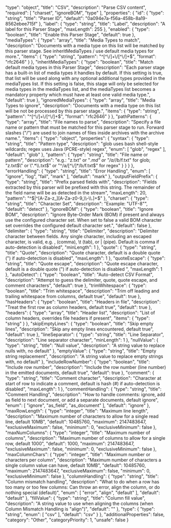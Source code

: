   "type": "object",
  "title": "CSV",
  "description": "Parse CSV content",
  "required": [
    "charset",
    "ignoreBOM",
    "type"
  ],
  "properties": {
    "id": {
      "type": "string",
      "title": "Parser ID",
      "default": "0a094e7a-f56a-458b-8a19-8562ebee715f"
    },
    "label": {
      "type": "string",
      "title": "Label",
      "description": "A label for this Parser Stage",
      "maxLength": 255
    },
    "enabled": {
      "type": "boolean",
      "title": "Enable this Parser Stage",
      "default": true
    },
    "mediaTypes": {
      "type": "array",
      "title": "Media Types to match",
      "description": "Documents with a media type on this list will be matched by this parser stage. See inheritMediaTypes / use default media types for more.",
      "items": {
        "type": "string",
        "pattern": "^[^\\/]+\\/[^\\/]+$",
        "format": "rfc2646"
      }
    },
    "inheritMediaTypes": {
      "type": "boolean",
      "title": "Match default media types in this Parser Stage",
      "description": "Each parser stage has a built-in list of media types it handles by default. If this setting is true, that list will be used along with any optional additional types provided in the mediaTypes list. If this setting is false, this stage will only be selected for media types in the mediaTypes list, and the mediaTypes list becomes a mandatory property which must have at least one valid media type.",
      "default": true
    },
    "ignoredMediaTypes": {
      "type": "array",
      "title": "Media Types to ignore",
      "description": "Documents with a media type on this list will be not be processed by this parser stage.",
      "items": {
        "type": "string",
        "pattern": "^[^\\/]+\\/[^\\/]+$",
        "format": "rfc2646"
      }
    },
    "pathPatterns": {
      "type": "array",
      "title": "File names to parse",
      "description": "Specify a file name or pattern that must be matched for this parser stage to run. Forward slashes (\"/\") are used to join names of files inside archives with the archive name.",
      "items": {
        "type": "object",
        "properties": {
          "syntax": {
            "type": "string",
            "title": "Pattern type",
            "description": "glob uses bash shell-style wildcards; regex uses Java (PCRE-style) regex",
            "enum": [
              "glob",
              "regex"
            ],
            "default": "glob"
          },
          "pattern": {
            "type": "string",
            "title": "File name or pattern",
            "description": "e.g.: \"z.txt\" or \"*.md\" or \"/a/*/b/f.txt\" for glob; \"z.txt$\" or \".*\\.txt$\" or \"^/a/[^\\/]*/b/f.txt$\" for regex"
          }
        }
      }
    },
    "errorHandling": {
      "type": "string",
      "title": "Error Handling",
      "enum": [
        "ignore",
        "log",
        "fail",
        "mark"
      ],
      "default": "mark"
    },
    "outputFieldPrefix": {
      "type": "string",
      "title": "Prefix parsed fields with",
      "description": "Fields extracted by this parser will be prefixed with this string. The remainder of the field name will be as detected in the stream",
      "maxLength": 20,
      "pattern": "^$|^[A-Za-z_][A-Za-z0-9_\\-\\.]+$"
    },
    "charset": {
      "type": "string",
      "title": "Character Set",
      "description": "Example: \"UTF-8\"",
      "default": "detect"
    },
    "ignoreBOM": {
      "type": "boolean",
      "title": "Ignore BOM",
      "description": "Ignore Byte-Order Mark (BOM) if present and always use the configured character set. When set to false a valid BOM character set overrides the configured default character set.",
      "default": false
    },
    "delimiter": {
      "type": "string",
      "title": "Delimiter",
      "description": "Delimiter character between fields. Any single character, including an escaped character, is valid, e.g. , (comma), \\t (tab), or | (pipe). Default is comma if auto-detection is disabled",
      "minLength": 1
    },
    "quote": {
      "type": "string",
      "title": "Quote",
      "description": "Quote character, default is a double quote (\") if auto-detection is disabled",
      "maxLength": 1
    },
    "quoteEscape": {
      "type": "string",
      "title": "Quote escape",
      "description": "Quote escape character, default is a double quote (\") if auto-detection is disabled ",
      "maxLength": 1
    },
    "autoDetect": {
      "type": "boolean",
      "title": "Auto-detect CSV Format",
      "description": "Attempt to guess the delimiter, quote, quote escape, and comment characters",
      "default": true
    },
    "trimWhitespace": {
      "type": "boolean",
      "title": "Trim whitespace",
      "description": "Trim off leading and trailing whitespace from columns, default true",
      "default": true
    },
    "hasHeaders": {
      "type": "boolean",
      "title": "Headers in file",
      "description": "Treat the first row as column headers, default true",
      "default": true
    },
    "headers": {
      "type": "array",
      "title": "Header list",
      "description": "List of column headers, overrides file headers if present",
      "items": {
        "type": "string"
      }
    },
    "skipEmptyLines": {
      "type": "boolean",
      "title": "Skip empty lines",
      "description": "Skip any empty lines encountered, default true",
      "default": true
    },
    "lineSeparator": {
      "type": "string",
      "title": "Line Separator",
      "description": "Line separator character",
      "minLength": 1
    },
    "nullValue": {
      "type": "string",
      "title": "Null value",
      "description": "A string value to replace nulls with, no default"
    },
    "emptyValue": {
      "type": "string",
      "title": "Empty string replacement",
      "description": "A string value to replace empty strings with, no default"
    },
    "includeRowNumber": {
      "type": "boolean",
      "title": "Include row number",
      "description": "Include the row number (line number) in the emitted documents, default true",
      "default": true
    },
    "comment": {
      "type": "string",
      "title": "Comment character",
      "description": "Character at start of row to indicate a comment, default is hash (#) if auto-detection is disabled",
      "maxLength": 1
    },
    "commentHandling": {
      "type": "string",
      "title": "Comment Handling",
      "description": "How to handle comments: ignore, add as field to next document, or add a separate documents, default ignore",
      "enum": [
        "ignore",
        "as_field",
        "as_document"
      ],
      "default": "ignore"
    },
    "maxRowLength": {
      "type": "integer",
      "title": "Maximum line length",
      "description": "Maximum number of characters to allow for a single read line, default 10MB",
      "default": 10485760,
      "maximum": 2147483647,
      "exclusiveMaximum": false,
      "minimum": 0,
      "exclusiveMinimum": false
    },
    "maxNumColumns": {
      "type": "integer",
      "title": "Maximum number of columns",
      "description": "Maximum number of columns to allow for a single row, default 1000",
      "default": 1000,
      "maximum": 2147483647,
      "exclusiveMaximum": false,
      "minimum": 0,
      "exclusiveMinimum": false
    },
    "maxColumnChars": {
      "type": "integer",
      "title": "Maximum number or characters per column",
      "description": "Maximum number of characters a single column value can have, default 10MB",
      "default": 10485760,
      "maximum": 2147483647,
      "exclusiveMaximum": false,
      "minimum": 0,
      "exclusiveMinimum": false
    },
    "columnHandling": {
      "type": "string",
      "title": "Column mismatch handling",
      "description": "What to do when a row has too many or too few columns: Can throw an error, align the column, or do nothing special (default)",
      "enum": [
        "error",
        "align",
        "default"
      ],
      "default": "default"
    },
    "fillValue": {
      "type": "string",
      "title": "Column fill value",
      "description": "A string value to use when aligning the columns (when Column Mismatch Handling is \"align\")",
      "default": "<FILL>"
    },
    "type": {
      "type": "string",
      "enum": [
        "csv"
      ],
      "default": "csv"
    }
  },
  "additionalProperties": false,
  "category": "Other",
  "categoryPriority": 1,
  "unsafe": false
}
